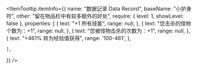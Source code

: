 
<ItemTooltip
  itemInfo={{
    name: "数据记录 Data Record",
    baseName: "小护身符",
    other: "留在物品栏中有较多额外的好处",
    require: {
      level: 1,
      showLevel: false
    },
    properties: [
      {
        text: "+1 所有技能",
        range: null,
      },
      {
        text: "您击杀的怪物个数为：+1",
        range: null,
      },
      {
        text: "您被怪物击杀的次数为：+1",
        range: null,
      },
      {
        text: "+461% 转为经验值获得",
        range: '100-461',
      },

    ],
  }}
/>
